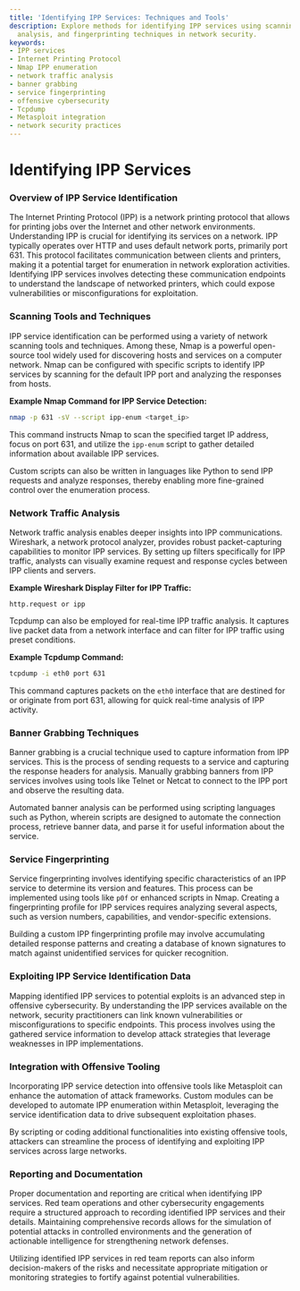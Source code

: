 ```yaml
---
title: 'Identifying IPP Services: Techniques and Tools'
description: Explore methods for identifying IPP services using scanning tools, traffic
  analysis, and fingerprinting techniques in network security.
keywords:
- IPP services
- Internet Printing Protocol
- Nmap IPP enumeration
- network traffic analysis
- banner grabbing
- service fingerprinting
- offensive cybersecurity
- Tcpdump
- Metasploit integration
- network security practices
---
```


# Identifying IPP Services

### Overview of IPP Service Identification

The Internet Printing Protocol (IPP) is a network printing protocol that allows for printing jobs over the Internet and other network environments. Understanding IPP is crucial for identifying its services on a network. IPP typically operates over HTTP and uses default network ports, primarily port 631. This protocol facilitates communication between clients and printers, making it a potential target for enumeration in network exploration activities. Identifying IPP services involves detecting these communication endpoints to understand the landscape of networked printers, which could expose vulnerabilities or misconfigurations for exploitation.

### Scanning Tools and Techniques

IPP service identification can be performed using a variety of network scanning tools and techniques. Among these, Nmap is a powerful open-source tool widely used for discovering hosts and services on a computer network. Nmap can be configured with specific scripts to identify IPP services by scanning for the default IPP port and analyzing the responses from hosts.

**Example Nmap Command for IPP Service Detection:**
```sh
nmap -p 631 -sV --script ipp-enum <target_ip>
```

This command instructs Nmap to scan the specified target IP address, focus on port 631, and utilize the `ipp-enum` script to gather detailed information about available IPP services.

Custom scripts can also be written in languages like Python to send IPP requests and analyze responses, thereby enabling more fine-grained control over the enumeration process.

### Network Traffic Analysis

Network traffic analysis enables deeper insights into IPP communications. Wireshark, a network protocol analyzer, provides robust packet-capturing capabilities to monitor IPP services. By setting up filters specifically for IPP traffic, analysts can visually examine request and response cycles between IPP clients and servers.

**Example Wireshark Display Filter for IPP Traffic:**
```
http.request or ipp
```

Tcpdump can also be employed for real-time IPP traffic analysis. It captures live packet data from a network interface and can filter for IPP traffic using preset conditions.

**Example Tcpdump Command:**
```sh
tcpdump -i eth0 port 631
```

This command captures packets on the `eth0` interface that are destined for or originate from port 631, allowing for quick real-time analysis of IPP activity.

### Banner Grabbing Techniques

Banner grabbing is a crucial technique used to capture information from IPP services. This is the process of sending requests to a service and capturing the response headers for analysis. Manually grabbing banners from IPP services involves using tools like Telnet or Netcat to connect to the IPP port and observe the resulting data.

Automated banner analysis can be performed using scripting languages such as Python, wherein scripts are designed to automate the connection process, retrieve banner data, and parse it for useful information about the service.

### Service Fingerprinting

Service fingerprinting involves identifying specific characteristics of an IPP service to determine its version and features. This process can be implemented using tools like `p0f` or enhanced scripts in Nmap. Creating a fingerprinting profile for IPP services requires analyzing several aspects, such as version numbers, capabilities, and vendor-specific extensions.

Building a custom IPP fingerprinting profile may involve accumulating detailed response patterns and creating a database of known signatures to match against unidentified services for quicker recognition.

### Exploiting IPP Service Identification Data

Mapping identified IPP services to potential exploits is an advanced step in offensive cybersecurity. By understanding the IPP services available on the network, security practitioners can link known vulnerabilities or misconfigurations to specific endpoints. This process involves using the gathered service information to develop attack strategies that leverage weaknesses in IPP implementations.

### Integration with Offensive Tooling

Incorporating IPP service detection into offensive tools like Metasploit can enhance the automation of attack frameworks. Custom modules can be developed to automate IPP enumeration within Metasploit, leveraging the service identification data to drive subsequent exploitation phases.

By scripting or coding additional functionalities into existing offensive tools, attackers can streamline the process of identifying and exploiting IPP services across large networks.

### Reporting and Documentation

Proper documentation and reporting are critical when identifying IPP services. Red team operations and other cybersecurity engagements require a structured approach to recording identified IPP services and their details. Maintaining comprehensive records allows for the simulation of potential attacks in controlled environments and the generation of actionable intelligence for strengthening network defenses.

Utilizing identified IPP services in red team reports can also inform decision-makers of the risks and necessitate appropriate mitigation or monitoring strategies to fortify against potential vulnerabilities.